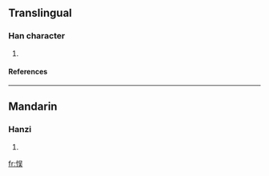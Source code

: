 {{see|悞}}

==Translingual==
===Han character===
{{Han char|rn=61|rad=心|as=07|sn=10|four=|canj=心口一大 (PRMK)}}
# {{defn|Han|sort=心07}}
====References====
{{Han ref|kx=0388.341|hdz=42305.050|uh=60AE|ud=24750}}
----
==Mandarin==
===Hanzi===
{{cmn-hanzi|tra=悞|pin=[[wù]] ([[wu4]])|wg=wu<sup>4</sup>}}
# {{defn|Mandarin}}

[[fr:悮]]